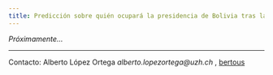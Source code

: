```yaml
---
title: Predicción sobre quién ocupará la presidencia de Bolivia tras las próximas elecciones.
---
```


_Próximamente..._



_____

Contacto: Alberto López Ortega _alberto.lopezortega@uzh.ch_ , [bertous](https://twitter.com/bertous)


